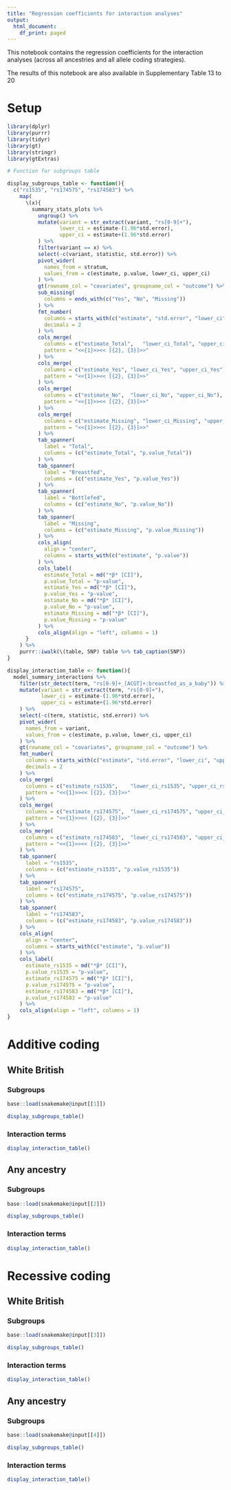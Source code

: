 ```yaml
---
title: "Regression coefficients for interaction analyses"
output:
  html_document:
    df_print: paged
---
```


This notebook contains the regression coefficients for the interaction analyses (across all ancestries and all allele coding strategies).

The results of this notebook are also available in Supplementary Table 13 to 20

# Setup

```r

library(dplyr)
library(purrr)
library(tidyr)
library(gt)
library(stringr)
library(gtExtras)

# Function for subgroups table

display_subgroups_table <- function(){
  c("rs1535", "rs174575", "rs174583") %>%
    map(
      \(x){
        summary_stats_plots %>%
          ungroup() %>%
          mutate(variant = str_extract(variant, "rs[0-9]+"),
                 lower_ci = estimate-(1.96*std.error),
                 upper_ci = estimate+(1.96*std.error)
          ) %>%
          filter(variant == x) %>%
          select(-c(variant, statistic, std.error)) %>%
          pivot_wider(
            names_from = stratum, 
            values_from = c(estimate, p.value, lower_ci, upper_ci)
          ) %>%
          gt(rowname_col = "covariates", groupname_col = "outcome") %>%
          sub_missing(
            columns = ends_with(c("Yes", "No", "Missing"))
          ) %>%
          fmt_number(
            columns = starts_with(c("estimate", "std.error", "lower_ci", "upper_ci")),
            decimals = 2
          ) %>%
          cols_merge(
            columns = c("estimate_Total",	"lower_ci_Total", "upper_ci_Total"),
            pattern = "<<{1}>><< [{2}, {3}]>>"
          ) %>%
          cols_merge(
            columns = c("estimate_Yes",	"lower_ci_Yes", "upper_ci_Yes"),
            pattern = "<<{1}>><< [{2}, {3}]>>"
          ) %>%
          cols_merge(
            columns = c("estimate_No",	"lower_ci_No", "upper_ci_No"),
            pattern = "<<{1}>><< [{2}, {3}]>>"
          ) %>%
          cols_merge(
            columns = c("estimate_Missing",	"lower_ci_Missing", "upper_ci_Missing"),
            pattern = "<<{1}>><< [{2}, {3}]>>"
          ) %>%
          tab_spanner(
            label = "Total",
            columns = (c("estimate_Total", "p.value_Total"))
          ) %>%
          tab_spanner(
            label = "Breastfed",
            columns = (c("estimate_Yes", "p.value_Yes"))
          ) %>%
          tab_spanner(
            label = "Bottlefed",
            columns = (c("estimate_No", "p.value_No"))
          ) %>%
          tab_spanner(
            label = "Missing",
            columns = (c("estimate_Missing", "p.value_Missing"))
          ) %>%
          cols_align(
            align = "center",
            columns = starts_with(c("estimate", "p.value"))
          ) %>%
          cols_label(
            estimate_Total = md("*β* [CI]"),
            p.value_Total = "p-value",
            estimate_Yes = md("*β* [CI]"),
            p.value_Yes = "p-value",
            estimate_No = md("*β* [CI]"),
            p.value_No = "p-value",
            estimate_Missing = md("*β* [CI]"),
            p.value_Missing = "p-value"
          ) %>%
          cols_align(align = "left", columns = 1)
      }
    ) %>%
    purrr::iwalk(\(table, SNP) table %>% tab_caption(SNP))
}

display_interaction_table <- function(){
  model_summary_interactions %>%
    filter(str_detect(term, "rs[0-9]+_[ACGT]+:breastfed_as_a_baby")) %>%
    mutate(variant = str_extract(term, "rs[0-9]+"),
           lower_ci = estimate-(1.96*std.error),
           upper_ci = estimate+(1.96*std.error)
    ) %>%
    select(-c(term, statistic, std.error)) %>%
    pivot_wider(
      names_from = variant, 
      values_from = c(estimate, p.value, lower_ci, upper_ci)
    ) %>%
    gt(rowname_col = "covariates", groupname_col = "outcome") %>%
    fmt_number(
      columns = starts_with(c("estimate", "std.error", "lower_ci", "upper_ci")),
      decimals = 2
    ) %>%
    cols_merge(
      columns = c("estimate_rs1535",	"lower_ci_rs1535", "upper_ci_rs1535"),
      pattern = "<<{1}>><< [{2}, {3}]>>"
    ) %>%
    cols_merge(
      columns = c("estimate_rs174575",	"lower_ci_rs174575", "upper_ci_rs174575"),
      pattern = "<<{1}>><< [{2}, {3}]>>"
    ) %>%
    cols_merge(
      columns = c("estimate_rs174583",	"lower_ci_rs174583", "upper_ci_rs174583"),
      pattern = "<<{1}>><< [{2}, {3}]>>"
    ) %>%
    tab_spanner(
      label = "rs1535",
      columns = (c("estimate_rs1535", "p.value_rs1535"))
    ) %>%
    tab_spanner(
      label = "rs174575",
      columns = (c("estimate_rs174575", "p.value_rs174575"))
    ) %>%
    tab_spanner(
      label = "rs174583",
      columns = (c("estimate_rs174583", "p.value_rs174583"))
    ) %>%
    cols_align(
      align = "center",
      columns = starts_with(c("estimate", "p.value"))
    ) %>%
    cols_label(
      estimate_rs1535 = md("*β* [CI]"),
      p.value_rs1535 = "p-value",
      estimate_rs174575 = md("*β* [CI]"),
      p.value_rs174575 = "p-value",
      estimate_rs174583 = md("*β* [CI]"),
      p.value_rs174583 = "p-value"
    ) %>%
    cols_align(align = "left", columns = 1)
}
```

# Additive coding

## White British

### Subgroups

```r

base::load(snakemake@input[[1]])

display_subgroups_table()
```

### Interaction terms

```r
display_interaction_table()
```

## Any ancestry

### Subgroups

```r

base::load(snakemake@input[[2]])

display_subgroups_table()
```

### Interaction terms

```r
display_interaction_table()
```

# Recessive coding

## White British

### Subgroups

```r
base::load(snakemake@input[[3]])

display_subgroups_table()
```

### Interaction terms

```r

display_interaction_table()
```

## Any ancestry

### Subgroups

```r
base::load(snakemake@input[[4]])

display_subgroups_table()
```

### Interaction terms

```r
display_interaction_table()
```
